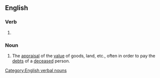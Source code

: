 ==English==

===Verb===
{{head|en|verb form}}

# {{present participle of|en|apprise|nocat=1}}

===Noun===
{{en-noun}}

# {{lb|en|Scotland|legal|historical}} The [[appraisal]] of the [[value]] of goods, land, etc., often in order to pay the [[debt]]s of a [[deceased]] person.

[[Category:English verbal nouns]]